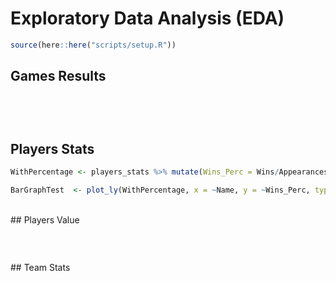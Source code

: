 # Exploratory Data Analysis (EDA)

```r
source(here::here("scripts/setup.R"))
```

## Games Results

```r

```


```r

```

<br>

## Players Stats

```r

WithPercentage <- players_stats %>% mutate(Wins_Perc = Wins/Appearances, .after= Wins) #to know who relatively has the highest wins percentage - we can remove this later if it will not help us with our EDA. 

BarGraphTest  <- plot_ly(WithPercentage, x = ~Name, y = ~Wins_Perc, type = 'bar', name = 'Wins Percentage per player') 


```

<br>
## Players Value

```r

```


```r

```

<br>
## Team Stats

```r

```


```r

```

